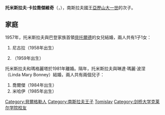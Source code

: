 {{Multiple issues|
{{Expand language|1=en|time=2020-10-29T02:59:37+00:00}}
{{Unreferenced|time=2020-10-29T02:59:37+00:00}}
}}
{{Infobox royalty
| name        = 托米斯拉夫王子
| image       = Prince Tomislav Karadjordjevic WC photo.jpg
| image_size  = 200px
| birth_date  = {{Birth date|df=y|1928|1|19}}
| birth_place = {{flag|Kingdom of Yugoslavia}}[[貝爾格勒|貝爾格勒]]
| death_date  = {{Death date and age|df=y|2000|7|12|1928|1|19}}
| death_place = {{flag|FR Yugoslavia}}[[托波拉|托波拉]]
| house       = [[卡拉喬傑維奇王朝|卡拉喬傑維奇王朝]]
| father      = [[亞歷山大一世_(南斯拉夫)|亞歷山大一世]]
| mother      = [[羅馬尼亞的瑪麗亞_(1900-1961)|羅馬尼亞的瑪麗亞]]
}}
'''托米斯拉夫·卡拉喬傑維奇'''（{{lang-sr|Томислав Карађорђевић}}，{{bd|1928年|1月19日|2000年|7月12日}}），南斯拉夫國王[[亞歷山大一世_(南斯拉夫)|亞歷山大一世]]的次子。

== 家庭 ==
1957年，托米斯拉夫與巴登家族首領[[贝托尔德_(巴登)|貝托爾德]]的女兒{{le|巴登的瑪格麗塔|Princess Margarita of Baden|瑪格麗塔}}結婚，兩人共有1子1女：
# 尼古拉（1958年出生）
# {{le|卡塔里娜·卡拉喬傑維奇|Princess Katarina of Yugoslavia|卡塔里娜}}（1959年出生）

托米斯拉夫和瑪格麗塔於1981年離婚。隔年，托米斯拉夫與琳達·瑪麗·波涅（Linda Mary Bonney）結婚，兩人共有兩個兒子：
# 喬爾傑（1984年出生）
# 米哈伊（1985年出生）

{{DEFAULTSORT: Tomislav Karađorđević}}
[[Category:貝爾格勒人|Category:貝爾格勒人]]
[[Category:南斯拉夫王子|Category:南斯拉夫王子]]
[[Category:卡拉喬傑維奇王朝|Tomislav]]
[[Category:剑桥大学克莱尔学院校友|Category:剑桥大学克莱尔学院校友]]